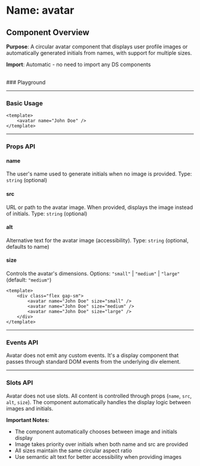 
<Meta of={Avatar} />

# Name: avatar
## Component Overview

**Purpose**: A circular avatar component that displays user profile images or automatically generated initials from names, with support for multiple sizes.

**Import**: Automatic - no need to import any DS components

<br />
### Playground

<Canvas of={Avatar.Primary} />
<Controls />

---

### Basic Usage

```vue
<template>
    <avatar name="John Doe" />
</template>
```

<Canvas sourceState="none" of={Avatar.noSrc} />

---

### Props API

#### name
The user's name used to generate initials when no image is provided. Type: `string` (optional)

#### src
URL or path to the avatar image. When provided, displays the image instead of initials. Type: `string` (optional)

#### alt
Alternative text for the avatar image (accessibility). Type: `string` (optional, defaults to name)

#### size
Controls the avatar's dimensions. Options: `"small"` | `"medium"` | `"large"` (default: `"medium"`)

```vue
<template>
    <div class="flex gap-sm">
        <avatar name="John Doe" size="small" />
        <avatar name="John Doe" size="medium" />
        <avatar name="John Doe" size="large" />
    </div>
</template>
```

<Canvas sourceState="none" of={Avatar.Sizes} />

---

### Events API

Avatar does not emit any custom events. It's a display component that passes through standard DOM events from the underlying div element.

---

### Slots API

Avatar does not use slots. All content is controlled through props (`name`, `src`, `alt`, `size`). The component automatically handles the display logic between images and initials.

**Important Notes:**
- The component automatically chooses between image and initials display
- Image takes priority over initials when both name and src are provided
- All sizes maintain the same circular aspect ratio
- Use semantic alt text for better accessibility when providing images